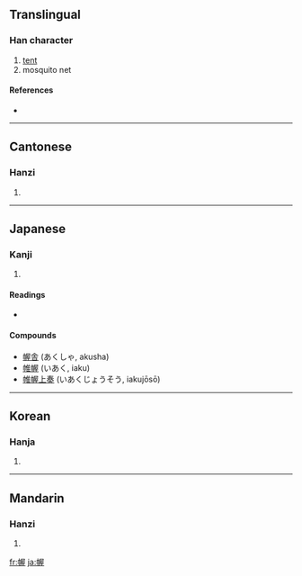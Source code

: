 ==Translingual==

===Han character===
{{Han char|rn=50|rad=巾|as=09|sn=12|four=4721<sub>4</sub>|canj=中月尸一土 (LBSMG)}}

# [[tent]]
# mosquito net

====References====
* {{Han ref|kx=0334.200|dkj=08994|dj=0641.220|hdz=10748.070|uh=5E44|ud=24132|bh=D8F2|bd=55538}}

----

==Cantonese==

===Hanzi===
{{yue-hanzi|jyut=|y=ak1}}

# {{defn|Cantonese|sort=巾09}}

----

==Japanese==

===Kanji===
{{ja-kanji|grade=|rs=巾09}}

# {{defn|Japanese|sort=巾09}}

====Readings====
* {{ja-readings|on=[[あく]] (aku)|kun=[[とばり]] (tobari)}}

====Compounds====
* [[幄舎]] (あくしゃ, akusha)
* [[帷幄]]	(いあく, iaku)
* [[帷幄上奏]] (いあくじょうそう, iakujōsō)

----

==Korean==

===Hanja===
{{ko-hanja|hangeul=악|rv=ak|mr=ak}}

# {{defn|Korean|sort=巾09}}

----

==Mandarin==

===Hanzi===
{{cmn-hanzi|pin=[[wò]] ([[wo4]])|wg=wo<sup>4</sup>}}

# {{defn|Mandarin|sort=巾09}}

[[fr:幄]]
[[ja:幄]]